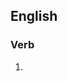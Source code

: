 ==English==

===Verb===
{{head|en|verb form}}

# {{present participle of|en|circumnavigate|nocat=1}}